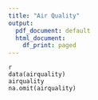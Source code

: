 ```yaml
---
title: "Air Quality"
output:
  pdf_document: default
  html_document:
    df_print: paged
---
```



```
{r}
data(airquality)
airquality
na.omit(airquality)

```